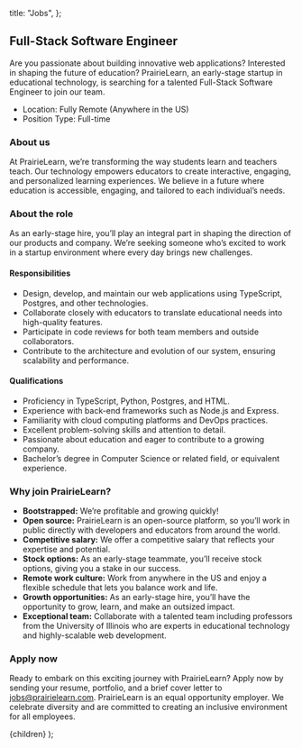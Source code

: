 
  title: "Jobs",
};

## Full-Stack Software Engineer

Are you passionate about building innovative web applications? Interested in shaping the future of education? PrairieLearn, an early-stage startup in educational technology, is searching for a talented Full-Stack Software Engineer to join our team.

- Location: Fully Remote (Anywhere in the US)
- Position Type: Full-time

### About us

At PrairieLearn, we’re transforming the way students learn and teachers teach. Our technology empowers educators to create interactive, engaging, and personalized learning experiences. We believe in a future where education is accessible, engaging, and tailored to each individual’s needs.

### About the role

As an early-stage hire, you’ll play an integral part in shaping the direction of our products and company. We’re seeking someone who’s excited to work in a startup environment where every day brings new challenges.

#### Responsibilities

- Design, develop, and maintain our web applications using TypeScript, Postgres, and other technologies.
- Collaborate closely with educators to translate educational needs into high-quality features.
- Participate in code reviews for both team members and outside collaborators.
- Contribute to the architecture and evolution of our system, ensuring scalability and performance.

#### Qualifications

- Proficiency in TypeScript, Python, Postgres, and HTML.
- Experience with back-end frameworks such as Node.js and Express.
- Familiarity with cloud computing platforms and DevOps practices.
- Excellent problem-solving skills and attention to detail.
- Passionate about education and eager to contribute to a growing company.
- Bachelor’s degree in Computer Science or related field, or equivalent experience.

### Why join PrairieLearn?

- **Bootstrapped:** We’re profitable and growing quickly!
- **Open source:** PrairieLearn is an open-source platform, so you’ll work in public directly with developers and educators from around the world.
- **Competitive salary:** We offer a competitive salary that reflects your expertise and potential.
- **Stock options:** As an early-stage teammate, you’ll receive stock options, giving you a stake in our success.
- **Remote work culture:** Work from anywhere in the US and enjoy a flexible schedule that lets you balance work and life.
- **Growth opportunities:** As an early-stage hire, you’ll have the opportunity to grow, learn, and make an outsized impact.
- **Exceptional team:** Collaborate with a talented team including professors from the University of Illinois who are experts in educational technology and highly-scalable web development.

### Apply now

Ready to embark on this exciting journey with PrairieLearn? Apply now by sending your resume, portfolio, and a brief cover letter to jobs@prairielearn.com. PrairieLearn is an equal opportunity employer. We celebrate diversity and are committed to creating an inclusive environment for all employees.


  <MarkdownLayout meta={meta}>{children}</MarkdownLayout>
);
